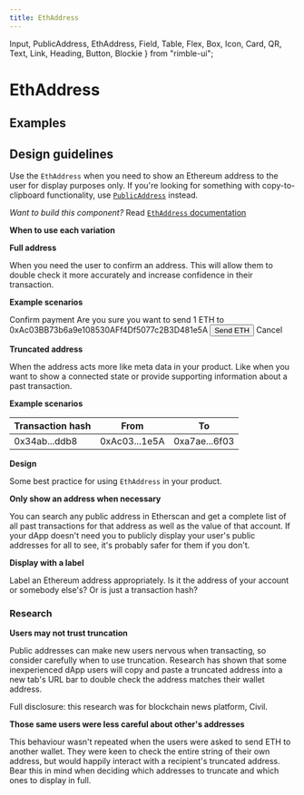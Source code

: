 ```yaml
---
title: EthAddress
---
```


  Input,
  PublicAddress,
  EthAddress,
  Field,
  Table,
  Flex,
  Box,
  Icon,
  Card,
  QR,
  Text,
  Link,
  Heading,
  Button,
  Blockie
} from "rimble-ui";

# EthAddress

## Examples

## Design guidelines

Use the `EthAddress` when you need to show an Ethereum address to the user for display purposes only. If you're looking for something with copy-to-clipboard functionality, use [`PublicAddress`](/Develop/PublicAddress) instead.

*Want to build this component?* Read [`EthAddress` documentation](/Develop/EthAddress)

**When to use each variation**

**Full address**

When you need the user to confirm an address. This will allow them to double check it more accurately and increase confidence in their transaction.

**Example scenarios**

<Card>
  <Heading.h3>Confirm payment</Heading.h3>
  <Text>Are you sure you want to send 1 ETH to</Text>
  <Flex>
    <Box mr={4}>
      <Blockie
        opts={{
          seed: "0xAc03BB73b6a9e108530AFf4Df5077c2B3D481e5A"
        }}
      />
    </Box>
    <Box justifyContent="center" alignItems="center">
      <Text ml={4}>0xAc03BB73b6a9e108530AFf4Df5077c2B3D481e5A </Text>
    </Box>
  </Flex>
  <Button mt={4} mr={3}>
    Send ETH
  </Button>
  <Button.Text>Cancel</Button.Text>
</Card>

**Truncated address**

When the address acts more like meta data in your product. Like when you want to show a connected state or provide supporting information about a past transaction.

**Example scenarios**

<Table>
  <thead>
    <tr>
      <th>Transaction hash</th>
      <th>From</th>
      <th>To</th>
    </tr>
  </thead>
  <tbody>
    <tr>
      <td>0x34ab...ddb8</td>
      <td>0xAc03...1e5A</td>
      <td>0xa7ae...6f03</td>
    </tr>
  </tbody>
</Table>

**Design**

Some best practice for using `EthAddress` in your product.

**Only show an address when necessary**

You can search any public address in Etherscan and get a complete list of all past transactions for that address as well as the value of that account. If your dApp doesn't need you to publicly display your user's public addresses for all to see, it's probably safer for them if you don't.

**Display with a label**

Label an Ethereum address appropriately. Is it the address of your account or somebody else's? Or is just a transaction hash?

### Research

**Users may not trust truncation**

Public addresses can make new users nervous when transacting, so consider carefully when to use truncation. Research has shown that some inexperienced dApp users will copy and paste a truncated address into a new tab's URL bar to double check the address matches their wallet address.

Full disclosure: this research was for blockchain news platform, Civil.

**Those same users were less careful about other's addresses**

This behaviour wasn't repeated when the users were asked to send ETH to another wallet. They were keen to check the entire string of their own address, but would happily interact with a recipient's truncated address. Bear this in mind when deciding which addresses to truncate and which ones to display in full.
